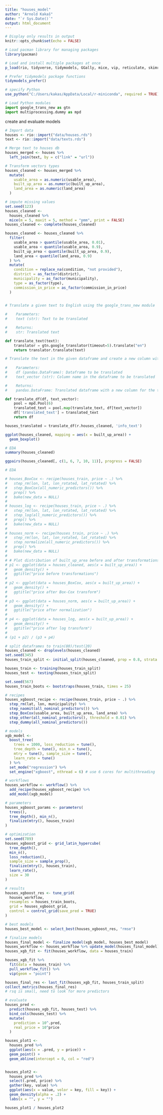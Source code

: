 ```yaml
---
title: "houses_model"
author: "Arnold Kakaš"
date: "`r Sys.Date()`"
output: html_document
---
```


```r
# Display only results in output
knitr::opts_chunk$set(echo = FALSE)

# Load pacman library for managing packages
library(pacman)

# Load and install multiple packages at once
p_load(rio, tidyverse, tidymodels, GGally, mice, vip, reticulate, skimr)

# Prefer tidymodels package functions
tidymodels_prefer()

# specify Python
use_python("C:/Users/kakas/AppData/Local/r-miniconda", required = TRUE)
```

```python
# Load Python modules
import google_trans_new as gtn
import multiprocessing.dummy as mpd
```

create and evaluate models


```r
# Import data
houses <- rio::import("data/houses.rds")
text <- rio::import("data/texts.rds")
```


```r
# Merge text to houses db
houses_merged <- houses %>%
  left_join(text, by = c("link" = "url"))
```


```r
# Transform vectors types
houses_cleaned <- houses_merged %>%
  mutate(
    usable_area = as.numeric(usable_area),
    built_up_area = as.numeric(built_up_area),
    land_area = as.numeric(land_area)
  )
```


```r
# impute missing values
set.seed(123)
houses_cleaned <-
  houses_cleaned %>%
  mice(m = 5, maxit = 5, method = "pmm", print = FALSE)
houses_cleaned <- complete(houses_cleaned)
```


```r
houses_cleaned <- houses_cleaned %>%
  filter(
    usable_area > quantile(usable_area, 0.01),
    usable_area < quantile(usable_area, 0.9),
    built_up_area < quantile(built_up_area, 0.9),
    land_area < quantile(land_area, 0.9)
  ) %>%
  mutate(
    condition = replace_na(condition, "not provided"),
    district = as_factor(district),
    municipality = as_factor(municipality),
    type = as_factor(type),
    commission_in_price = as_factor(commission_in_price)
  )
```
  
```r

```
  
```python
# Translate a given text to English using the google_trans_new module
    
#    Parameters:
#    text (str): Text to be translated

#    Returns:
#    str: Translated text

def translate_text(text):
    translator = gtn.google_translator(timeout=5).translate("en")
    return translator.translate(text)

# Translate the text in the given dataframe and create a new column with the translated text
    
#    Parameters:
#    df (pandas.DataFrame): Dataframe to be translated
#    text_vector (str): Column name in the dataframe to be translated

#    Returns:
#    pandas.DataFrame: Translated dataframe with a new column for the translated text

def translate_df(df, text_vector):
    pool = mpd.Pool(6)
    translated_text = pool.map(translate_text, df[text_vector])
    df['translated_text'] = translated_text
    return df
```

```python
houses_translated = translate_df(r.houses_cleaned, 'info_text')
```
  
  
```r
ggplot(houses_cleaned, mapping = aes(x = built_up_area)) +
  geom_boxplot()
```

```r
# EDA
summary(houses_cleaned)
```

```r
ggpairs(houses_cleaned[, c(1, 6, 7, 10, 11)], progress = FALSE)
```

```r
# EDA
```

```r

# houses_BoxCox <- recipe(houses_train, price ~ .) %>%
#   step_rm(lon, lat, lon_rotated, lat_rotated) %>%
#   step_BoxCox(all_numeric_predictors()) %>%
#   prep() %>%
#   bake(new_data = NULL)
#
# houses_log <- recipe(houses_train, price ~ .) %>%
#   step_rm(lon, lat, lon_rotated, lat_rotated) %>%
#   step_log(all_numeric_predictors()) %>%
#   prep() %>%
#   bake(new_data = NULL)
#
# houses_norm <- recipe(houses_train, price ~ .) %>%
#   step_rm(lon, lat, lon_rotated, lat_rotated) %>%
#   step_normalize(all_numeric_predictors()) %>%
#   prep() %>%
#   bake(new_data = NULL)
#
# # Plot distribution of built_up_area before and after transformations
# p1 <- ggplot(data = houses_cleaned, aes(x = built_up_area)) +
#   geom_density() +
#   ggtitle("price before transformations")
#
# p2 <- ggplot(data = houses_BoxCox, aes(x = built_up_area)) +
#   geom_density() +
#   ggtitle("price after Box-Cox transform")
#
# p3 <- ggplot(data = houses_norm, aes(x = built_up_area)) +
#   geom_density() +
#   ggtitle("price after normalization")
#
# p4 <- ggplot(data = houses_log, aes(x = built_up_area)) +
#   geom_density() +
#   ggtitle("price after log transform")
#
# (p1 + p2) / (p3 + p4)
```



```r
# split dataframes to train(80)/test(20)
houses_cleaned <- droplevels(houses_cleaned)
set.seed(345)
houses_train_split <- initial_split(houses_cleaned, prop = 0.8, strata = price)

houses_train <- training(houses_train_split)
houses_test <- testing(houses_train_split)

set.seed(567)
houses_train_boots <- bootstraps(houses_train, times = 25)
```

```r
# recipes
houses_xgboost_recipe <- recipe(houses_train, price ~ .) %>%
  step_rm(lat, lon, municipality) %>%
  step_naomit(all_nominal_predictors()) %>% 
  step_BoxCox(usable_area, built_up_area, land_area) %>%
  step_other(all_nominal_predictors(), threshold = 0.01) %>%
  step_dummy(all_nominal_predictors())
```


```r
# models
xgb_model <-
  boost_tree(
    trees = 1000, loss_reduction = tune(),
    tree_depth = tune(), min_n = tune(),
    mtry = tune(), sample_size = tune(),
    learn_rate = tune()
  ) %>%
  set_mode("regression") %>%
  set_engine("xgboost", nthread = 6) # use 6 cores for multithreading
```

```r
# workflows
houses_workflow <- workflow() %>%
  add_recipe(houses_xgboost_recipe) %>%
  add_model(xgb_model)
```

```r
# parameters
houses_xgboost_params <- parameters(
  trees(),
  tree_depth(), min_n(),
  finalize(mtry(), houses_train)
)
```

```r
# optimization
set.seed(789)
houses_xgboost_grid <- grid_latin_hypercube(
  tree_depth(),
  min_n(),
  loss_reduction(),
  sample_size = sample_prop(),
  finalize(mtry(), houses_train),
  learn_rate(),
  size = 30
)
```

```r
# results
houses_xgboost_res <- tune_grid(
  houses_workflow,
  resamples = houses_train_boots,
  grid = houses_xgboost_grid,
  control = control_grid(save_pred = TRUE)
)
```

```r
# best models
houses_best_model <- select_best(houses_xgboost_res, "rmse")
```

```r
# finalize models
houses_final_model <- finalize_model(xgb_model, houses_best_model)
houses_workflow <- houses_workflow %>% update_model(houses_final_model)
houses_xgb_fit <- fit(houses_workflow, data = houses_train)
```

```r
houses_xgb_fit %>%
  fit(data = houses_train) %>%
  pull_workflow_fit() %>%
  vip(geom = "point")
```

```r
houses_final_res <- last_fit(houses_xgb_fit, houses_train_split)
collect_metrics(houses_final_res)
# rsq is small, need to look for more predictors
```

```r
# evaluate
houses_pred <-
  predict(houses_xgb_fit, houses_test) %>%
  bind_cols(houses_test) %>%
  mutate(
    prediction = 10^.pred,
    real_price = 10^price
  )

houses_plot1 <-
  houses_pred %>%
  ggplot(aes(x = .pred, y = price)) +
  geom_point() +
  geom_abline(intercept = 0, col = "red")


houses_plot2 <-
  houses_pred %>%
  select(.pred, price) %>%
  gather(key, value) %>%
  ggplot(aes(x = value, volor = key, fill = key)) +
  geom_density(alpha = .2) +
  labs(x = "", y = "")

houses_plot1 / houses_plot2
```
